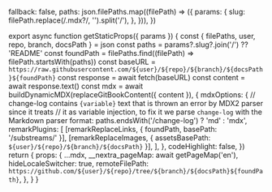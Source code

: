 
  fallback: false,
  paths: json.filePaths.map((filePath) => ({
    params: {
      slug: filePath.replace(/\.mdx?/, '').split('/'),
    },
  })),
})

export async function getStaticProps({ params }) {
  const { filePaths, user, repo, branch, docsPath } = json
  const paths = params?.slug?.join('/') ?? 'README'
  const foundPath = filePaths.find((filePath) => filePath.startsWith(paths))
  const baseURL = `https://raw.githubusercontent.com/${user}/${repo}/${branch}/${docsPath}${foundPath}`
  const response = await fetch(baseURL)
  const content = await response.text()
  const mdx = await buildDynamicMDX(replaceGitBookContent({ content }), {
    mdxOptions: {
      // change-log contains `{variable}` text that is thrown an error by MDX2 parser since it treats
      // it as variable injection, to fix it we parse `change-log` with the Markdown parser
      format: paths.endsWith('/change-log') ? 'md' : 'mdx',
      remarkPlugins: [
        [remarkReplaceLinks, { foundPath, basePath: '/substreams/' }],
        [remarkReplaceImages, { assetsBasePath: `${user}/${repo}/${branch}/${docsPath}` }],
      ],
    },
    codeHighlight: false,
  })
  return {
    props: {
      ...mdx,
      __nextra_pageMap: await getPageMap('en'),
      hideLocaleSwitcher: true,
      remoteFilePath: `https://github.com/${user}/${repo}/tree/${branch}/${docsPath}${foundPath}`,
    },
  }
}

<RemoteContent />
